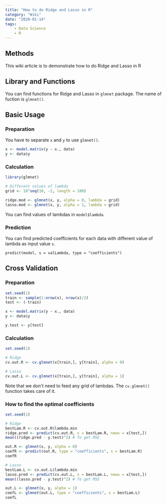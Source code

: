 ```yaml
---
title: "How to do Ridge and Lasso in R"
category: "Wiki"
date: "2020-01-14"
tags:
    - Data Science
    - R
---
```


## Methods

This wiki article is to demonstrate how to do Ridge and Lasso in R

## Library and Functions

You can find functions for Ridge and Lasso in `glmnet` package. The name of fuction is `glmnet()`.

## Basic Usage

### Preparation

You have to separate `x` and `y` to use `glmnet()`.

```R
x <- model.matrix(y ~ x., data)
y <- data$y
```



### Calculation

```R
library(glmnet)

# Different values of lambda
grid <- 10^seq(10, -2, length = 100)

ridge.mod <- glmnet(x, y, alpha = 0, lambda = grid)
lasso.mod <- glmnet(x, y, alpha = 1, lambda = grid)
```



You can find values of lambdas in `model$lambda`.



### Prediction

You can find predicted coefficients for each data with different value of lambda as input value `s`.

```
predict(model, s = valLambda, type = "coefficients")
```



## Cross Validation



### Preparation

```R
set.seed(1)
train <- sample(1:nrow(x), nrow(x)/2)
test <- (-train)

x <- model.matrix(y ~ x., data)
y <- data$y

y.test <- y[test]
```



### Calculation

```R
set.seed(1)

# Ridge
cv.out.R <- cv.glmnet(x[train,], y[train], alpha = 0)

# Lasso
cv.out.L <- cv.glmnet(x[train,], y[train], alpha = 1)
```

Note that we don't need to feed any grid of lambdas. The `cv.glmnet()` function takes care of it.



### How to find the optimal coefficients

```R
set.seed(1)

# Ridge
bestLam.R <- cv.out.R$lambda.min
ridge.pred <- predict(cv.out.R, s = bestLam.R, newx = x[test,])
mean((ridge.pred - y.test)^2) # To get MSE

out.R <- glmnet(x, y, alpha = 0)
coefR <- predict(out.R, type = "coefficients", s = bestLam.R)
coefR

# Lasso
bestLam.L <- cv.out.L$lambda.min
lasso.pred <- predict(cv.out.L, s = bestLam.L, newx = x[test,])
mean((lasso.pred - y.test)^2) # To get MSE

out.L <- glmnet(x, y, alpha = 1)
coefL <- glmnet(out.L, type = "coefficients", s = bestLam.L)
coefL
```


